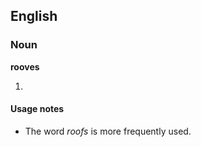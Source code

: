==English==

===Noun===
'''rooves'''
#{{plural of|[[roof]]}} {{alternative spelling of|[[roofs]]}}

====Usage notes====
*The word ''roofs'' is more frequently used.